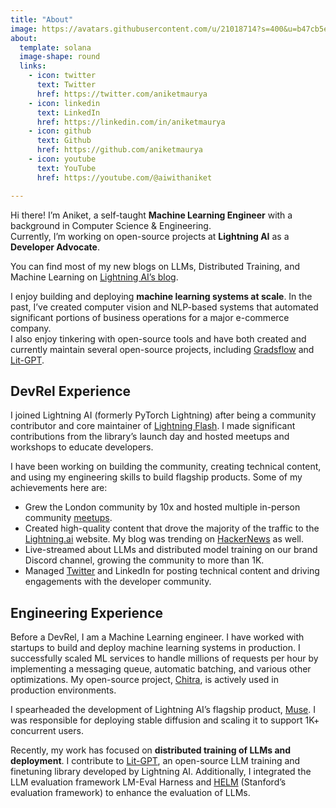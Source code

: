 ```yaml
---
title: "About"
image: https://avatars.githubusercontent.com/u/21018714?s=400&u=b47cb5eb401714a0e38aa8d32ec7031e5c30e346&v=4
about:
  template: solana
  image-shape: round
  links:
    - icon: twitter
      text: Twitter
      href: https://twitter.com/aniketmaurya
    - icon: linkedin
      text: LinkedIn
      href: https://linkedin.com/in/aniketmaurya
    - icon: github
      text: Github
      href: https://github.com/aniketmaurya
    - icon: youtube
      text: YouTube
      href: https://youtube.com/@aiwithaniket

---
```

Hi there! I'm Aniket, a self-taught **Machine Learning Engineer** with a background in Computer Science & Engineering.
<br>Currently, I'm working on open-source projects at **Lightning AI** as a **Developer Advocate**.

You can find most of my new blogs on LLMs, Distributed Training, and Machine Learning on [Lightning AI's blog](https://lightning.ai/pages/author/aniket-maurya/).

I enjoy building and deploying **machine learning systems at scale**.
In the past, I've created computer vision and NLP-based systems that automated significant portions of business operations for a major e-commerce company.
<br>I also enjoy tinkering with open-source tools and have both created and currently maintain several open-source projects,
including [Gradsflow](https://docs.gradsflow.com) and [Lit-GPT](https://github.com/Lightning-AI/lit-gpt).

## DevRel Experience

I joined Lightning AI (formerly PyTorch Lightning) after being a community contributor and core maintainer of [Lightning Flash](https://lightning-flash.readthedocs.io/en/latest/governance.html). I made significant contributions from the library's launch day and hosted meetups and workshops to educate developers.

I have been working on building the community, creating technical content, and using my engineering skills to build flagship products. Some of my achievements here are:

- Grew the London community by 10x and hosted multiple in-person community [meetups](https://www.meetup.com/london-deep-learning-by-lightning-ai/).
- Created high-quality content that drove the majority of the traffic to the [Lightning.ai](http://Lightning.ai) website. My blog was trending on [HackerNews](https://news.ycombinator.com/item?id=36068850) as well.
- Live-streamed about LLMs and distributed model training on our brand Discord channel, growing the community to more than 1K.
- Managed [Twitter](https://twitter.com/lightningAI/) and LinkedIn for posting technical content and driving engagements with the developer community.

## Engineering Experience

Before a DevRel, I am a Machine Learning engineer. I have worked with startups to build and deploy machine learning systems in production.
I successfully scaled ML services to handle millions of requests per hour by implementing a messaging queue, automatic batching, and various other optimizations.
My open-source project, [Chitra](https://github.com/aniketmaurya/chitra), is actively used in production environments.

I spearheaded the development of Lightning AI's flagship product, [Muse](https://github.com/Lightning-Universe/stable-diffusion-deploy).
I was responsible for deploying stable diffusion and scaling it to support 1K+ concurrent users.

Recently, my work has focused on **distributed training of LLMs and deployment**.
I contribute to [Lit-GPT](https://github.com/Lightning-AI/lit-gpt), an open-source LLM training and finetuning library developed by Lightning AI.
Additionally, I integrated the LLM evaluation framework LM-Eval Harness and [HELM](https://github.com/stanford-crfm/helm) (Stanford’s evaluation framework) to enhance the evaluation of LLMs.
